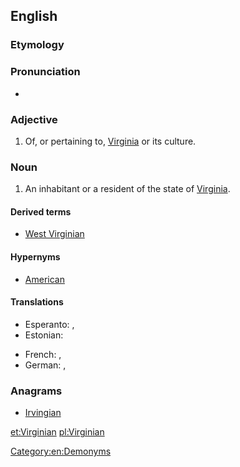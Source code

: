 ==English==

===Etymology===
{{suffix|Virginia|an}}

===Pronunciation===
* {{rhymes|ɪnjən}}

===Adjective===
{{en-adj|-}}

# Of, or pertaining to, [[Virginia]] or its culture.

===Noun===
{{en-noun}}

# An inhabitant or a resident of the state of [[Virginia]].

====Derived terms====
* [[West Virginian]]

====Hypernyms====
*[[American]]

====Translations====
{{trans-top}}
* Esperanto: {{t|eo|virgino}} {{qualifier|man or woman}}, {{t|eo|virginino}} {{qualifier|woman}}
* Estonian: {{t|et|virginialane}}
{{trans-mid}}
* French: {{t+|fr|Virginien|m}}, {{t+|fr|Virginienne|f}}
* German: {{t|de|Virginianer|m}}, {{t|de|Virginianerin|f}}
{{trans-bottom}}

===Anagrams===
* [[Irvingian#English|Irvingian]]

[[Category:en:Demonyms]]

[[et:Virginian]]
[[pl:Virginian]]